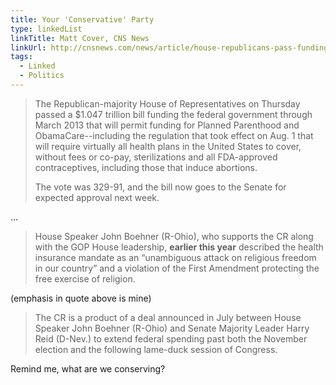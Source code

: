 ```yaml
---
title: Your 'Conservative' Party
type: linkedList
linkTitle: Matt Cover, CNS News
linkUrl: http://cnsnews.com/news/article/house-republicans-pass-funding-planned-parenthood-obamacare-and-regulation-forcing
tags:
  - Linked
  - Politics
---
```


> The Republican-majority House of Representatives on Thursday passed a $1.047 trillion bill funding the federal government through March 2013 that will permit funding for Planned Parenthood and ObamaCare--including the regulation that took effect on Aug. 1 that will require virtually all health plans in the United States to cover, without fees or co-pay, sterilizations and all FDA-approved contraceptives, including those that induce abortions.
>
> The vote was 329-91, and the bill now goes to the Senate for expected approval next week.

...

> House Speaker John Boehner (R-Ohio), who supports the CR along with the GOP House leadership, **earlier this year** described the health insurance mandate as an “unambiguous attack on religious freedom in our country” and a violation of the First Amendment protecting the free exercise of religion.

(emphasis in quote above is mine)

> The CR is a product of a deal announced in July between House Speaker John Boehner (R-Ohio) and Senate Majority Leader Harry Reid (D-Nev.) to extend federal spending past both the November election and the following lame-duck session of Congress.

Remind me, what are we conserving?
